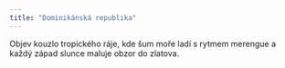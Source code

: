 ```yaml
---
title: "Dominikánská republika"
---
```



<ImageNextToText imageSrc="/countries/dominican-republic/beach.jpg" imageAlt="beach" reverse={true}>
  <span className="text-xl md:text-2xl">
    Objev kouzlo tropického ráje, kde šum moře ladí s rytmem merengue a každý západ slunce maluje obzor do zlatova.
  </span>
</ImageNextToText>